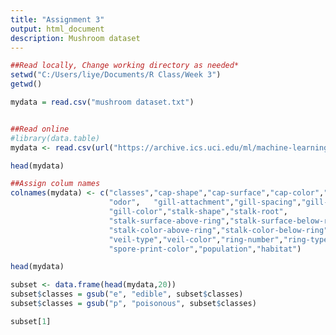 ```yaml
---
title: "Assignment 3"
output: html_document
description: Mushroom dataset
---
```




```r
##Read locally, Change working directory as needed*
setwd("C:/Users/liye/Documents/R Class/Week 3")
getwd()

mydata = read.csv("mushroom dataset.txt")  


##Read online
#library(data.table)
mydata <- read.csv(url("https://archive.ics.uci.edu/ml/machine-learning-databases/mushroom/agaricus-lepiota.data"))

head(mydata)

##Assign colum names
colnames(mydata) <- c("classes","cap-shape","cap-surface","cap-color","bruises",
                      "odor",	"gill-attachment","gill-spacing","gill-size",
                      "gill-color","stalk-shape","stalk-root",
                      "stalk-surface-above-ring","stalk-surface-below-ring",
                      "stalk-color-above-ring","stalk-color-below-ring",
                      "veil-type","veil-color","ring-number","ring-type",
                      "spore-print-color","population","habitat")

head(mydata)

subset <- data.frame(head(mydata,20))
subset$classes = gsub("e", "edible", subset$classes)
subset$classes = gsub("p", "poisonous", subset$classes)

subset[1]
```



